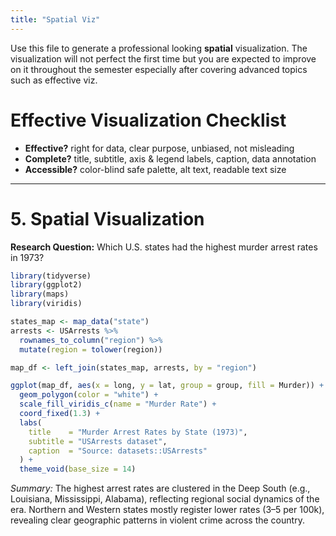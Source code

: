 ```yaml
---
title: "Spatial Viz"
---
```


Use this file to generate a professional looking **spatial** visualization.  The visualization will not perfect the first time but you are expected to improve on it throughout the semester especially after covering advanced topics such as effective viz.

# Effective Visualization Checklist

- **Effective?** right for data, clear purpose, unbiased, not misleading
- **Complete?** title, subtitle, axis & legend labels, caption, data annotation
- **Accessible?** color-blind safe palette, alt text, readable text size

---



# 5. Spatial Visualization

**Research Question:** Which U.S. states had the highest murder arrest rates in 1973?

```r
library(tidyverse)
library(ggplot2)
library(maps)
library(viridis)

states_map <- map_data("state")
arrests <- USArrests %>%
  rownames_to_column("region") %>%
  mutate(region = tolower(region))

map_df <- left_join(states_map, arrests, by = "region")

ggplot(map_df, aes(x = long, y = lat, group = group, fill = Murder)) +
  geom_polygon(color = "white") +
  scale_fill_viridis_c(name = "Murder Rate") +
  coord_fixed(1.3) +
  labs(
    title    = "Murder Arrest Rates by State (1973)",
    subtitle = "USArrests dataset",
    caption  = "Source: datasets::USArrests"
  ) +
  theme_void(base_size = 14)
```

*Summary:* The highest arrest rates are clustered in the Deep South (e.g., Louisiana, Mississippi, Alabama), reflecting regional social dynamics of the era. Northern and Western states mostly register lower rates (3–5 per 100k), revealing clear geographic patterns in violent crime across the country.
